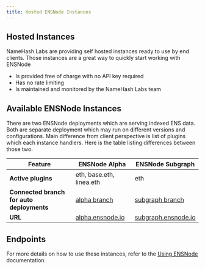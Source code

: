 ```yaml
---
title: Hosted ENSNode Instances
---
```


## Hosted Instances
NameHash Labs are providing self hosted instances ready to use by end clients. Those instances are a great way to quickly start working with ENSNode

- Is provided free of charge with no API key required
- Has no rate limiting
- Is maintained and monitored by the NameHash Labs team

## Available ENSNode Instances

There are two ENSNode deployments which are serving indexed ENS data. Both are separate deployment which may run on different versions and configurations.
Main difference from client perspective is list of plugins which each instance handlers. Here is the table listing differences between those two.


| Feature                     | ENSNode Alpha         | ENSNode Subgraph      |
|-----------------------------|-----------------------|-----------------------|
| **Active plugins**          | eth, base.eth, linea.eth | eth                   |
| **Connected branch for auto deployments** | [alpha branch](https://github.com/namehash/ensnode/tree/alpha) | [subgraph branch](https://github.com/namehash/ensnode/tree/subgraph) |
| **URL**                     | [alpha.ensnode.io](https://alpha.ensnode.io)      | [subgraph.ensnode.io](https://subgraph.ensnode.io)   |


## Endpoints
For more details on how to use these instances, refer to the [Using ENSNode](../using-ensnode) documentation.

